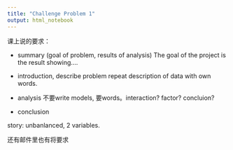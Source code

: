 ```yaml
---
title: "Challenge Problem 1"
output: html_notebook
---
```


课上说的要求：

* summary (goal of problem, results of analysis)
The goal of the project is the result showing....

* introduction, describe problem
repeat description of data with own words.

* analysis
不要write models, 要words。interaction? factor? concluion?

* conclusion

story: unbanlanced, 2 variables.




还有邮件里也有将要求